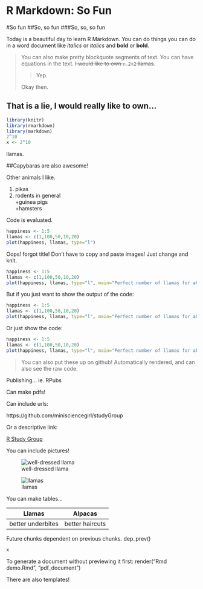 R Markdown: So Fun
==============================
#So fun
##So, so fun
###So, so, so fun

Today is a beautiful day to learn R Markdown.  You can do things you can do in a word document like *italics* or _italics_ and __bold__ or **bold**.

> You can also make pretty blockquote segments of text. You can have equations in the text.  ~~I would like to own `r 2+2` llamas~~.  
>
>> Yep.  
>
> Okay then.

That is a lie, I would really like to own...
----------------------------------------------
```r
library(knitr)
library(rmarkdown)
library(markdown)
2^10 
x <- 2^10
```
llamas.

##Capybaras are also awesome!

Other animals I like.

1. pikas  
2. rodents in general    
    +guinea pigs  
    +hamsters
    

Code is evaluated.
```r
happiness <- 1:5
llamas <- c(1,100,50,10,20)
plot(happiness, llamas, type="l")
```

Oops! forgot title!
Don't have to copy and paste images! Just change and knit.
```r
happiness <- 1:5
llamas <- c(1,100,50,10,20)
plot(happiness, llamas, type="l", main="Perfect number of llamas for absolute happiness?")
```

But if you just want to show the output of the code:
```r
happiness <- 1:5
llamas <- c(1,100,50,10,20)
plot(happiness, llamas, type="l", main="Perfect number of llamas for absolute happiness?")
```

Or just show the code:
```r

happiness <- 1:5
llamas <- c(1,100,50,10,20)
plot(happiness, llamas, type="l", main="Perfect number of llamas for absolute happiness?")
```


>You can also put these up on github! Automatically rendered, and can also see the raw code.

Publishing... ie. RPubs

Can make pdfs!

Can include urls:

https://github.com/minisciencegirl/studyGroup

Or a descriptive link:

[R Study Group](https://github.com/minisciencegirl/studyGroup)

You can include pictures!


![well-dressed llama](http://fc04.deviantart.net/fs70/i/2010/350/a/0/high_society___llama_snob_by_meandmyself2000-d350orb.jpg)  

\pagebreak

![llamas](llamas.jpg)

You can make tables...

Llamas|Alpacas
-----|------
better underbites|better haircuts


Future chunks dependent on previous chunks.
dep_prev()
```r
x
```

To generate a document without previewing it first:
render("Rmd demo.Rmd", "pdf_document")

There are also templates!

